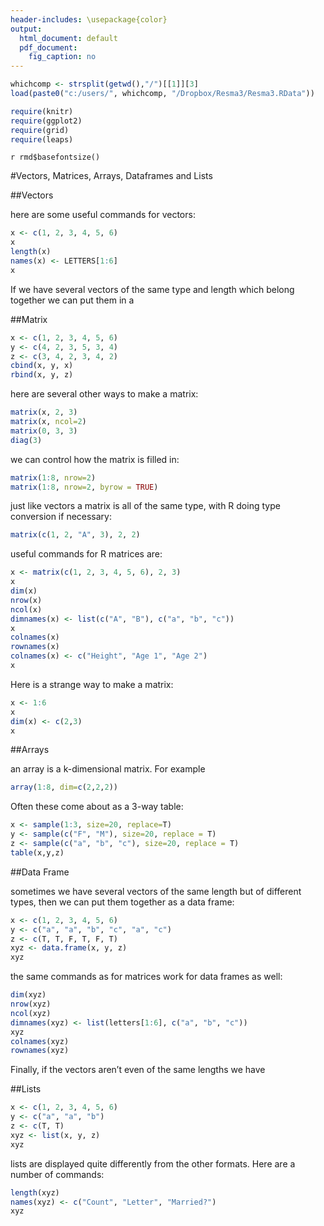 ---
header-includes: \usepackage{color}
output:
  html_document: default
  pdf_document:
    fig_caption: no
---

```{r, echo=FALSE, warning=FALSE, message=FALSE}
whichcomp <- strsplit(getwd(),"/")[[1]][3]
load(paste0("c:/users/", whichcomp, "/Dropbox/Resma3/Resma3.RData"))

require(knitr)
require(ggplot2)
require(grid)
require(leaps)
```
`r rmd$basefontsize()`

<style>
table, th, td { text-align:right; }
th, td {padding: 10px;}
</style>

#Vectors, Matrices, Arrays, Dataframes and Lists


##Vectors

here are some useful commands for vectors:

```{r}
x <- c(1, 2, 3, 4, 5, 6)
x
length(x)
names(x) <- LETTERS[1:6]
x
```

If we have several vectors of the same type and length which belong together we can put them in a 

##Matrix

```{r}
x <- c(1, 2, 3, 4, 5, 6)
y <- c(4, 2, 3, 5, 3, 4)
z <- c(3, 4, 2, 3, 4, 2)
cbind(x, y, x)
rbind(x, y, z)
```

here are several other ways to make a matrix:

```{r}
matrix(x, 2, 3)
matrix(x, ncol=2)
matrix(0, 3, 3)
diag(3)
```

we can control how the matrix is filled in:


```{r}
matrix(1:8, nrow=2)
matrix(1:8, nrow=2, byrow = TRUE)
```


just like vectors a matrix is all of the same type, with R doing type conversion if necessary:

```{r}
matrix(c(1, 2, "A", 3), 2, 2)
```

useful commands for R matrices are:

```{r}
x <- matrix(c(1, 2, 3, 4, 5, 6), 2, 3)
x
dim(x)
nrow(x)
ncol(x)
dimnames(x) <- list(c("A", "B"), c("a", "b", "c"))
x
colnames(x)
rownames(x)
colnames(x) <- c("Height", "Age 1", "Age 2")
x
```

Here is a strange way to make a matrix:

```{r}
x <- 1:6
x
dim(x) <- c(2,3)
x
```


##Arrays

an array is a k-dimensional matrix. For example

```{r}
array(1:8, dim=c(2,2,2))
```

Often these come about as a 3-way table: 

```{r}
x <- sample(1:3, size=20, replace=T)
y <- sample(c("F", "M"), size=20, replace = T)
z <- sample(c("a", "b", "c"), size=20, replace = T)
table(x,y,z)
```


##Data Frame

sometimes we have several vectors of the same length but of different types, then we can put them together as a data frame:

```{r}
x <- c(1, 2, 3, 4, 5, 6)
y <- c("a", "a", "b", "c", "a", "c")
z <- c(T, T, F, T, F, T)
xyz <- data.frame(x, y, z)
xyz
```

the same commands as for matrices work for data frames as well:

```{r}
dim(xyz)
nrow(xyz)
ncol(xyz)
dimnames(xyz) <- list(letters[1:6], c("a", "b", "c"))
xyz
colnames(xyz)
rownames(xyz)
```

Finally, if the vectors aren't even of the same lengths we have

##Lists

```{r}
x <- c(1, 2, 3, 4, 5, 6)
y <- c("a", "a", "b")
z <- c(T, T)
xyz <- list(x, y, z)
xyz
```

lists are displayed quite differently from the other formats. Here are a number of commands:

```{r}
length(xyz)
names(xyz) <- c("Count", "Letter", "Married?")
xyz
```


